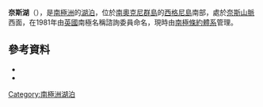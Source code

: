 {{coord|60|44|S|45|39|W|source:GNIS|display=title}}

'''奈斯湖'''（{{lang-en|Gneiss Lake}}），是[[南極洲|南極洲]]的[[湖泊|湖泊]]，位於[[南奧克尼群島|南奧克尼群島]]的[[西格尼島|西格尼島]]南部，處於[[奈斯山脈|奈斯山脈]]西面，在1981年由[[英國|英國]]南極名稱諮詢委員命名，現時由[[南極條約體系|南極條約體系]]管理。

==參考資料==
*{{cite gnis | type = antarid | id = 5769| name = Gneiss Lake | accessdate = 2012-04-26}}
*{{usgs-gazetteer|id=5769}}

{{Antarctica-geo-stub}}
[[Category:南極洲湖泊|Category:南極洲湖泊]]